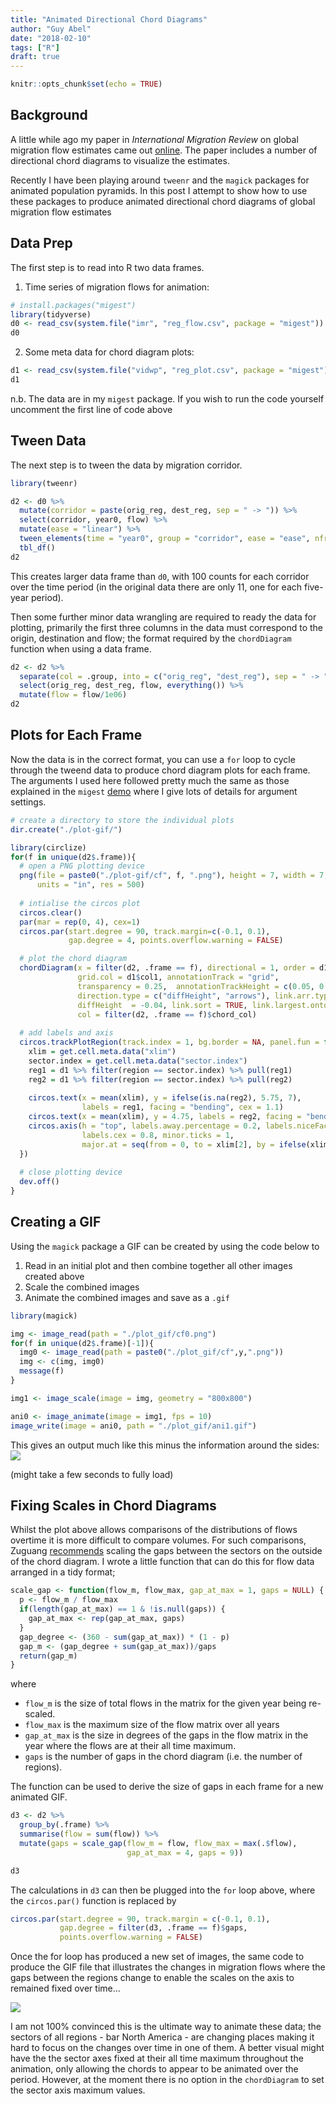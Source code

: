 ```yaml
---
title: "Animated Directional Chord Diagrams"
author: "Guy Abel"
date: "2018-02-10"
tags: ["R"]
draft: true
---
```


```r
knitr::opts_chunk$set(echo = TRUE)
```

## Background

A little while ago my paper in *International Migration Review* on global migration flow estimates came out [online](http://guyabel.com/publication/global-migration-estimates-by-gender/). The paper includes a number of directional chord diagrams to visualize the estimates.

Recently I have been playing around `tweenr` and the `magick` packages for animated population pyramids. In this post I attempt to show how to use these packages to produce animated directional chord diagrams of global migration flow estimates


## Data Prep

The first step is to read into R two data frames. 

  1. Time series of migration flows for animation:
```r
# install.packages("migest")
library(tidyverse)
d0 <- read_csv(system.file("imr", "reg_flow.csv", package = "migest"))
d0 
```

  2. Some meta data for chord diagram plots:
```r
d1 <- read_csv(system.file("vidwp", "reg_plot.csv", package = "migest"))
d1
```

n.b. The data are in my `migest` package. If you wish to run the code yourself uncomment the first line of code above

## Tween Data

The next step is to tween the data by migration corridor. 

```r
library(tweenr)

d2 <- d0 %>%
  mutate(corridor = paste(orig_reg, dest_reg, sep = " -> ")) %>%
  select(corridor, year0, flow) %>%
  mutate(ease = "linear") %>%
  tween_elements(time = "year0", group = "corridor", ease = "ease", nframes = 100) %>%
  tbl_df()
d2
```

This creates larger data frame than `d0`, with 100 counts for each corridor over the time period (in the original data there are only 11, one for each five-year period). 

Then some further minor data wrangling are required to ready the data for plotting, primarily the first three columns in the data must correspond to the origin, destination and flow; the format required by the `chordDiagram` function when using a data frame.

```r
d2 <- d2 %>%
  separate(col = .group, into = c("orig_reg", "dest_reg"), sep = " -> ") %>%
  select(orig_reg, dest_reg, flow, everything()) %>%
  mutate(flow = flow/1e06)
d2
```


## Plots for Each Frame

Now the data is in the correct format, you can use a `for` loop to cycle through the tweend data to produce chord diagram plots for each frame. The arguments I used here followed pretty much the same as those explained in the `migest` [demo](https://github.com/gjabel/migest/blob/master/demo/cfplot_reg2.R) where I give lots of details for argument settings.

```r
# create a directory to store the individual plots
dir.create("./plot-gif/")

library(circlize)
for(f in unique(d2$.frame)){
  # open a PNG plotting device
  png(file = paste0("./plot-gif/cf", f, ".png"), height = 7, width = 7, 
      units = "in", res = 500)
  
  # intialise the circos plot
  circos.clear()
  par(mar = rep(0, 4), cex=1)
  circos.par(start.degree = 90, track.margin=c(-0.1, 0.1), 
             gap.degree = 4, points.overflow.warning = FALSE)

  # plot the chord diagram
  chordDiagram(x = filter(d2, .frame == f), directional = 1, order = d1$region,
               grid.col = d1$col1, annotationTrack = "grid",
               transparency = 0.25,  annotationTrackHeight = c(0.05, 0.1),
               direction.type = c("diffHeight", "arrows"), link.arr.type = "big.arrow",
               diffHeight  = -0.04, link.sort = TRUE, link.largest.ontop = TRUE,
               col = filter(d2, .frame == f)$chord_col)
  
  # add labels and axis
  circos.trackPlotRegion(track.index = 1, bg.border = NA, panel.fun = function(x, y) {
    xlim = get.cell.meta.data("xlim")
    sector.index = get.cell.meta.data("sector.index")
    reg1 = d1 %>% filter(region == sector.index) %>% pull(reg1)
    reg2 = d1 %>% filter(region == sector.index) %>% pull(reg2)
    
    circos.text(x = mean(xlim), y = ifelse(is.na(reg2), 5.75, 7), 
                labels = reg1, facing = "bending", cex = 1.1)
    circos.text(x = mean(xlim), y = 4.75, labels = reg2, facing = "bending", cex = 1.1)
    circos.axis(h = "top", labels.away.percentage = 0.2, labels.niceFacing = FALSE, 
                labels.cex = 0.8, minor.ticks = 1, 
                major.at = seq(from = 0, to = xlim[2], by = ifelse(xlim[2]>15, 4, 2)))
  })
  
  # close plotting device
  dev.off()
}
```

## Creating a GIF

Using the `magick` package a GIF can be created by using the code below to 

 1. Read in an initial plot and then combine together all other images created above
 2. Scale the combined images
 3. Animate the combined images and save as a `.gif`
 
```r
library(magick)

img <- image_read(path = "./plot_gif/cf0.png")
for(f in unique(d2$.frame)[-1]){
  img0 <- image_read(path = paste0("./plot_gif/cf",y,".png"))
  img <- c(img, img0)
  message(f)
}

img1 <- image_scale(image = img, geometry = "800x800")

ani0 <- image_animate(image = img1, fps = 10)
image_write(image = ani0, path = "./plot_gif/ani1.gif")
```

This gives an output much like this minus the information around the sides:
![ ](/img/abel-ani10-gf.gif)

(might take a few seconds to fully load)

## Fixing Scales in Chord Diagrams

Whilst the plot above allows comparisons of the distributions of flows overtime it is more difficult to compare volumes. For such comparisons, Zuguang [recommends](http://zuguang.de/circlize_book/book/advanced-usage-of-chorddiagram.html#compare-two-chord-diagrams) scaling the gaps between the sectors on the outside of the chord diagram. I wrote a little function that can do this for flow data arranged in a tidy format;

```r
scale_gap <- function(flow_m, flow_max, gap_at_max = 1, gaps = NULL) {
  p <- flow_m / flow_max
  if(length(gap_at_max) == 1 & !is.null(gaps)) {
    gap_at_max <- rep(gap_at_max, gaps)
  }
  gap_degree <- (360 - sum(gap_at_max)) * (1 - p)
  gap_m <- (gap_degree + sum(gap_at_max))/gaps
  return(gap_m)
}
```
where 

* `flow_m` is the size of total flows in the matrix for the given year being re-scaled.
* `flow_max` is the maximum size of the flow matrix over all years
* `gap_at_max` is the size in degrees of the gaps in the flow matrix in the year where the flows are at their all time maximum.
* `gaps` is the number of gaps in the chord diagram (i.e. the number of regions).
  
  
The function can be used to derive the size of gaps in each frame for a new animated GIF.
```r
d3 <- d2 %>%
  group_by(.frame) %>%
  summarise(flow = sum(flow)) %>%
  mutate(gaps = scale_gap(flow_m = flow, flow_max = max(.$flow), 
                          gap_at_max = 4, gaps = 9))

d3
```

The calculations in `d3` can then be plugged into the `for` loop above, where the `circos.par()` function is replaced by

```r
circos.par(start.degree = 90, track.margin = c(-0.1, 0.1),
           gap.degree = filter(d3, .frame == f)$gaps, 
           points.overflow.warning = FALSE)
```

Once the for loop has produced a new set of images, the same code to produce the GIF file that illustrates the changes in migration flows where the gaps between the regions change to enable the scales on the axis to remained fixed over time...

![ ](/img/abel-ani10-gf-fix.gif)

I am not 100% convinced this is the ultimate way to animate these data; the sectors of all regions - bar North America - are changing places making it hard to focus on the changes over time in one of them. A better visual might have the the sector axes fixed at their all time maximum throughout the animation, only allowing the chords to appear to be animated over the period. However, at the moment there is no option in the `chordDiagram` to set the sector axis maximum values.